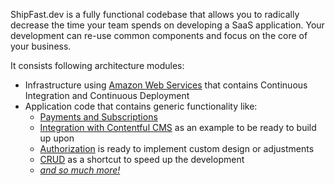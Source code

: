 ShipFast.dev is a fully functional codebase that allows you to radically decrease the time your team spends on
developing a SaaS application. Your development can re-use common components and focus on the core of your business.

It consists following architecture modules:
- Infrastructure using [Amazon Web Services](https://aws.amazon.com/) that contains Continuous Integration
and Continuous Deployment
- Application code that contains generic functionality like:
    - [Payments and Subscriptions](/introduction/features/payments.mdx)
    - [Integration with Contentful CMS](/introduction/features/cms.mdx) as an example to be ready to build up upon
    - [Authorization](/introduction/features/auth.mdx) is ready to implement custom design or adjustments
    - [CRUD](/introduction/features/crud.mdx) as a shortcut to speed up the development
    - [*and so much more!*](/introduction/features)